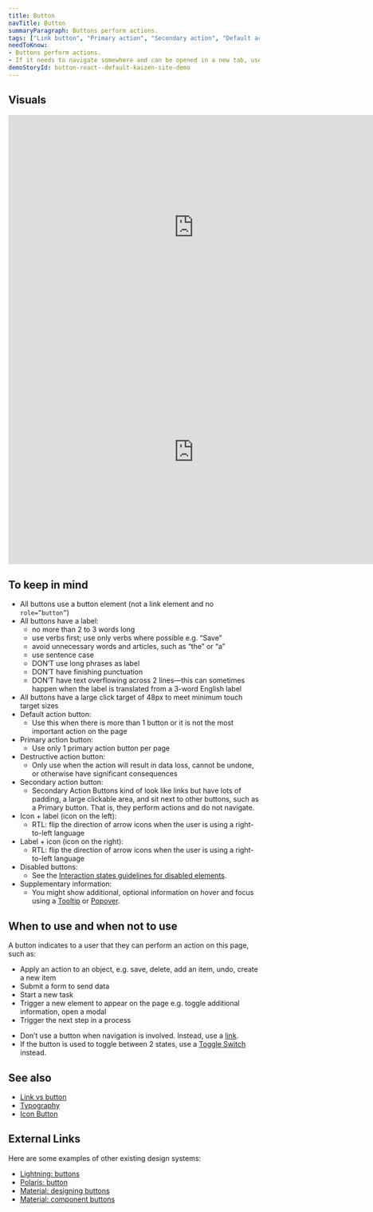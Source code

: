 ```yaml
---
title: Button
navTitle: Button
summaryParagraph: Buttons perform actions.
tags: ["Link button", "Primary action", "Secondary action", "Default action", "Destructive action"]
needToKnow:
- Buttons perform actions.
- If it needs to navigate somewhere and can be opened in a new tab, use a link instead.
demoStoryId: button-react--default-kaizen-site-demo
---
```



## Visuals

<iframe style="border: none;" width="744" height="450" src="https://www.figma.com/embed?embed_host=share&url=https%3A%2F%2Fwww.figma.com%2Ffile%2Fe3TyAOZKfLg9cA01Iy1Mgm%2FKaizen-Site-embed%3Fnode-id%3D205%253A10355" allowfullscreen></iframe>

<iframe style="border: none;" width="744" height="450" src="https://www.figma.com/embed?embed_host=share&url=https%3A%2F%2Fwww.figma.com%2Ffile%2Fe3TyAOZKfLg9cA01Iy1Mgm%2FKaizen-Site-embed%3Fnode-id%3D205%253A12210" allowfullscreen></iframe>

## To keep in mind

*   All buttons use a button element (not a link element and no `role=”button”`)
*   All buttons have a label:
    *   no more than 2 to 3 words long
    *   use verbs first; use only verbs where possible e.g. “Save”
    *   avoid unnecessary words and articles, such as “the” or “a”
    *   use sentence case
    *   DON’T use long phrases as label
    *   DON’T have finishing punctuation
    *   DON’T have text overflowing across 2 lines—this can sometimes happen when the label is translated from a 3-word English label 
*   All buttons have a large click target of 48px to meet minimum touch target sizes
*   Default action button:
    *   Use this when there is more than 1 button or it is not the most important action on the page
*   Primary action button:
    *   Use only 1 primary action button per page
*   Destructive action button:
    *   Only use when the action will result in data loss, cannot be undone, or otherwise have significant consequences
*   Secondary action button:
    *   Secondary Action Buttons kind of look like links but have lots of padding, a large clickable area, and sit next to other buttons, such as a Primary button. That is, they perform actions and do not navigate.
*   Icon + label (icon on the left):
    *   RTL: flip the direction of arrow icons when the user is using a right-to-left language
*   Label + icon (icon on the right):
    *   RTL: flip the direction of arrow icons when the user is using a right-to-left language
*   Disabled buttons:
    *   See the [Interaction states guidelines for disabled elements](/guidelines/interaction-states#disabled-state).
*   Supplementary information:
    *   You might show additional, optional information on hover and focus using a [Tooltip](/components/tooltip) or [Popover](/components/popover).

## When to use and when not to use

<DosAndDonts>
<Do>

A button indicates to a user that they can perform an action on this page, such as:

*   Apply an action to an object, e.g. save, delete, add an item, undo, create a new item
*   Submit a form to send data
*   Start a new task
*   Trigger a new element to appear on the page e.g. toggle additional information, open a modal
*   Trigger the next step in a process

</Do>
<Dont>

*   Don’t use a button when navigation is involved. Instead, use a [link](/guidelines/link-vs-button/).
*   If the button is used to toggle between 2 states, use a [Toggle Switch](/components/toggle-switch-field) instead.

</Dont>
</DosAndDonts>

## See also

*   [Link vs button](/guidelines/link-vs-button/)
*   [Typography](/guidelines/typography/)
*   [Icon Button](/components/icon-button/)

## External Links

Here are some examples of other existing design systems:

- [Lightning: buttons](https://www.lightningdesignsystem.com/components/buttons/#site-main-content)
- [Polaris: button](https://polaris.shopify.com/components/actions/button)
- [Material: designing buttons](https://material.io/design/components/buttons.html#)
- [Material: component buttons](https://material.io/develop/web/components/buttons/)

